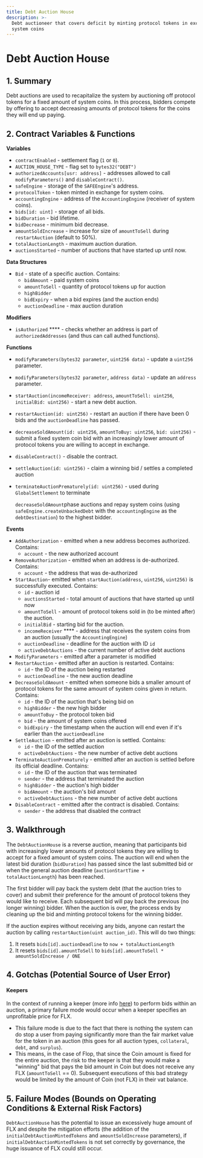 ```yaml
---
title: Debt Auction House
description: >-
  Debt auctioneer that covers deficit by minting protocol tokens in exchange for
  system coins
---
```


# Debt Auction House

## 1. Summary <a href="#1-introduction-summary" id="1-introduction-summary"></a>

Debt auctions are used to recapitalize the system by auctioning off protocol tokens for a fixed amount of system coins. In this process, bidders compete by offering to accept decreasing amounts of protocol tokens for the coins they will end up paying.

## 2. Contract Variables & Functions <a href="#2-contract-details" id="2-contract-details"></a>

**Variables**

* `contractEnabled` - settlement flag (`1` or `0`).
* `AUCTION_HOUSE_TYPE` - flag set to `bytes32("DEBT")`
* `authorizedAccounts[usr: address]` - addresses allowed to call `modifyParameters()` and `disableContract()`.
* `safeEngine` - storage of the `SAFEEngine`'s address.
* `protocolToken` - token minted in exchange for system coins.
* `accountingEngine` - address of the `AccountingEngine` (receiver of system coins).
* `bids[id: uint]` - storage of all bids.
* `bidDuration` - bid lifetime.
* `bidDecrease` - minimum bid decrease.
* `amountSoldIncrease` - increase for size of `amountToSell` during `restartAuction` (default to 50%).
* `totalAuctionLength` - maximum auction duration.
* `auctionsStarted` - number of auctions that have started up until now.

**Data Structures**

* `Bid` - state of a specific auction. Contains:
  * `bidAmount` - paid system coins
  * `amountToSell` - quantity of protocol tokens up for auction
  * `highBidder`
  * `bidExpiry` - when a bid expires (and the auction ends)
  * `auctionDeadline` - max auction duration

**Modifiers**

* `isAuthorized` **** - checks whether an address is part of `authorizedAddresses` (and thus can call authed functions).

**Functions**

* `modifyParameters(bytes32 parameter`, `uint256 data)` - update a `uint256` parameter.
* `modifyParameters(bytes32 parameter`, `address data)` - update an `address` parameter.
* `startAuction(incomeReceiver: address`, `amountToSell: uint256`, `initialBid: uint256)` - start a new debt auction.
* `restartAuction(id: uint256)` - restart an auction if there have been 0 bids and the `auctionDeadline` has passed.
* `decreaseSoldAmount(id: uint256`, `amountToBuy: uint256`, `bid: uint256)` - submit a fixed system coin bid with an increasingly lower amount of protocol tokens you are willing to accept in exchange.
* `disableContract()` - disable the contract.
* `settleAuction(id: uint256)` - claim a winning bid / settles a completed auction
*   `terminateAuctionPrematurely(id: uint256)` - used during `GlobalSettlement` to terminate&#x20;

    `decreaseSoldAmount`phase auctions and repay system coins (using `safeEngine.createUnbackedDebt` with the `accountingEngine` as the `debtDestination`) to the highest bidder.

**Events**

* `AddAuthorization` - emitted when a new address becomes authorized. Contains:
  * `account` - the new authorized account
* `RemoveAuthorization` - emitted when an address is de-authorized. Contains:
  * `account` - the address that was de-authorized
* `StartAuction`- emitted when `startAuction(address`, `uint256`, `uint256)` is successfully executed. Contains:
  * `id` - auction id
  * `auctionsStarted` - total amount of auctions that have started up until now
  * `amountToSell` - amount of protocol tokens sold  in (to be minted after) the auction.
  * `initialBid` - starting bid for the auction.
  * `incomeReceiver` **** - address that receives the system coins from an auction (usually the `AccountingEngine`)
  * `auctionDeadline` - deadline for the auction with ID `id`
  * `activeDebtAuctions` - the current number of active debt auctions
* `ModifyParameters` - emitted after a parameter is modified
* `RestartAuction` - emitted after an auction is restarted. Contains:
  * `id` - the ID of the auction being restarted
  * `auctionDeadline` - the new auction deadline
* `DecreaseSoldAmount` - emitted when someone bids a smaller amount of protocol tokens for the same amount of system coins given in return. Contains:
  * `id` - the ID of the auction that's being bid on
  * `highBidder` - the new high bidder
  * `amountToBuy` - the protocol token bid
  * `bid` - the amount of system coins offered
  * `bidExpiry` - the timestamp when the auction will end even if it's earlier than the `auctionDeadline`
* `SettleAuction` - emitted after an auction is settled. Contains:
  * `id` - the ID of the settled auction
  * `activeDebtAuctions` - the new number of active debt auctions
* `TerminateAuctionPrematurely` - emitted after an auction is settled before its official deadline. Contains:
  * `id` - the ID of the auction that was terminated
  * `sender` - the address that terminated the auction
  * `highBidder` - the auction's high bidder
  * `bidAmount` - the auction's bid amount
  * `activeDebtAuctions` - the new number of active debt auctions
* `DisableContract` - emitted after the contract is disabled. Contains:
  * `sender` - the address that disabled the contract

## 3. Walkthrough <a href="#3-key-mechanisms-and-concepts" id="3-key-mechanisms-and-concepts"></a>

The `DebtAuctionHouse` is a reverse auction, meaning that participants bid with increasingly lower amounts of protocol tokens they are willing to accept for a fixed amount of system coins. The auction will end when the latest bid duration (`bidDuration`) has passed since the last submitted bid or when the general auction deadline (`auctionStartTime + totalAuctionLength`) has been reached.&#x20;

The first bidder will pay back the system debt (that the auction tries to cover) and submit their preference for the amount of protocol tokens they would like to receive. Each subsequent bid will pay back the previous (no longer winning) bidder. When the auction is over, the process ends by cleaning up the bid and minting protocol tokens for the winning bidder.

If the auction expires without receiving any bids, anyone can restart the auction by calling `restartAuction(uint auction_id)`. This will do two things:

1. It resets `bids[id].auctionDeadline` to `now + totalAuctionLength`
2. It resets `bids[id].amountToSell` to `bids[id].amountToSell * amountSoldIncrease / ONE`&#x20;

## 4. Gotchas (Potential Source of User Error)

#### **Keepers**

In the context of running a keeper (more info [here](https://github.com/reflexer-laps/geb-docs/tree/master/keepers)) to perform bids within an auction, a primary failure mode would occur when a keeper specifies an unprofitable price for FLX.

* This failure mode is due to the fact that there is nothing the system can do stop a user from paying significantly more than the fair market value for the token in an auction (this goes for all auction types, `collateral`, `debt`, and `surplus`).
* This means, in the case of Flop, that since the Coin amount is fixed for the entire auction, the risk to the keeper is that they would make a "winning" bid that pays the bid amount in Coin but does not receive any FLX (`amountToSell` == 0). Subsequent executions of this bad strategy would be limited by the amount of Coin (not FLX) in their vat balance.

## 5. Failure Modes (Bounds on Operating Conditions & External Risk Factors)

`DebtAuctionHouse` has the potential to issue an excessively huge amount of FLX and despite the mitigation efforts (the addition of the `initialDebtAuctionMintedTokens` and `amountSoldIncrease` parameters), if `initialDebtAuctionMintedTokens` is not set correctly by governance, the huge issuance of FLX could still occur.
